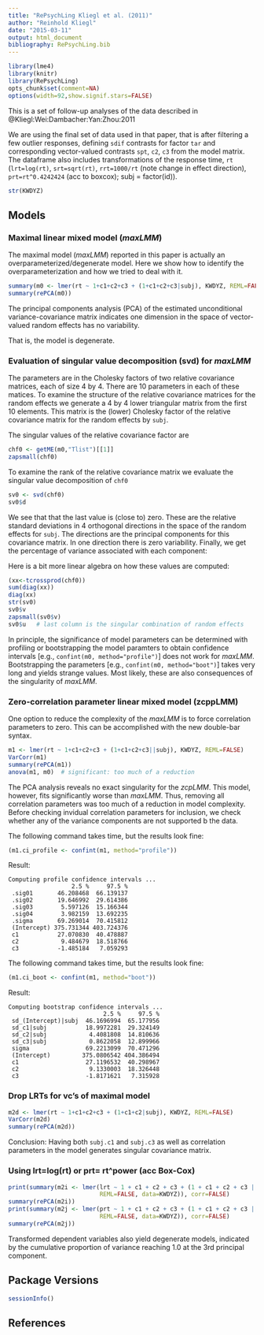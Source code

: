 ```yaml
---
title: "RePsychLing Kliegl et al. (2011)"
author: "Reinhold Kliegl"
date: "2015-03-11"
output: html_document
bibliography: RePsychLing.bib
---
```


```r
library(lme4)
library(knitr)
library(RePsychLing)
opts_chunk$set(comment=NA)
options(width=92,show.signif.stars=FALSE)
```
<!-- 
%\VignetteEngine{knitr::knitr}
%\VignetteIndexEntry{RePsychLing Kliegl et al. (2011)}
-->

This is a set of follow-up analyses of the data described in @Kliegl:Wei:Dambacher:Yan:Zhou:2011

We are using the final set of data used in that paper, that is after filtering a few outlier responses, defining `sdif` contrasts for factor `tar` and corresponding vector-valued contrasts `spt`, `c2`, `c3` from the model matrix. The dataframe also includes transformations of the response time, `rt` (`lrt=log(rt)`, `srt=sqrt(rt)`, `rrt=1000/rt` (note change in effect direction), `prt=rt^0.4242424` (acc to boxcox); subj = factor(id)).
 
```r
str(KWDYZ)
```

## Models

### Maximal linear mixed model (_maxLMM_) 

The maximal model (_maxLMM_) reported in this paper is actually an overparameterized/degenerate model. Here we show how to identify the overparameterization and how we tried to deal with it.


```r
summary(m0 <- lmer(rt ~ 1+c1+c2+c3 + (1+c1+c2+c3|subj), KWDYZ, REML=FALSE))
summary(rePCA(m0))
```

The principal components analysis (PCA) of the estimated unconditional variance-covariance matrix indicates one dimension in the space of vector-valued random effects has no variability.

That is, the model is degenerate.

### Evaluation of singular value decomposition (svd) for _maxLMM_

The parameters are in the Cholesky factors of two relative covariance matrices, each of size 4 by 4.  There are 10 parameters in each of these matices. To examine the structure of the relative covariance matrices for the random effects we generate a 4 by 4 lower triangular matrix from the first 10 elements.  This matrix is the (lower) Cholesky factor of the relative covariance matrix for the random effects by `subj`.

The singular values of the relative covariance factor are

```r
chf0 <- getME(m0,"Tlist")[[1]]
zapsmall(chf0)
```

To examine the rank of the relative covariance matrix we evaluate the singular value decomposition of `chf0`

```r
sv0 <- svd(chf0)
sv0$d
```

We see that that the last value is (close to) zero.  These are the relative standard deviations in 4 orthogonal directions in the space of the random effects for `subj`. The directions are the principal components for this covariance matrix.  In one direction there is zero variability. Finally, we get the percentage of variance associated with each component:

Here is a bit more linear algebra on how these values are computed:

```r
(xx<-tcrossprod(chf0))
sum(diag(xx)) 
diag(xx)
str(sv0)
sv0$v
zapsmall(sv0$v)
sv0$u   # last column is the singular combination of random effects
```

In principle, the significance of model parameters can be determined with profiling or bootstrapping the model paramters to obtain confidence intervals [e.g., `confint(m0, method="profile")`] does not  work  for _maxLMM_. Bootstrapping the parameters [e.g., `confint(m0, method="boot")`] takes very long and yields strange values. Most likely, these are also consequences of the singularity of _maxLMM_.

### Zero-correlation parameter linear mixed model (zcppLMM)

One option to reduce the complexity of the _maxLMM_ is to force correlation parameters to zero. This can be accomplished with the new double-bar syntax.


```r
m1 <- lmer(rt ~ 1+c1+c2+c3 + (1+c1+c2+c3||subj), KWDYZ, REML=FALSE)
VarCorr(m1)
summary(rePCA(m1))
anova(m1, m0)  # significant: too much of a reduction
```

The PCA analysis reveals no exact singularity for the _zcpLMM_. This model, however, fits significantly worse than _maxLMM_. Thus, removing all correlation parameters was too much of a reduction in model complexity. Before checking invidual correlation parameters for inclusion, we check whether any of the variance components are not supported b the data. 

The following command takes time, but the results look fine:

```r
(m1.ci_profile <- confint(m1, method="profile"))
```

Result:
```
Computing profile confidence intervals ...
                  2.5 %     97.5 %
 .sig01       46.208468  66.139137
 .sig02       19.646992  29.614386
 .sig03        5.597126  15.166344
 .sig04        3.982159  13.692235
 .sigma       69.269014  70.415812
 (Intercept) 375.731344 403.724376
 c1           27.070830  40.478887
 c2            9.484679  18.518766
 c3           -1.485184   7.059293
```


The following command takes time, but the results look fine:

```r
(m1.ci_boot <- confint(m1, method="boot"))
```

Result:
```
Computing bootstrap confidence intervals ...
                           2.5 %     97.5 %
 sd_(Intercept)|subj  46.1696994  65.177956
 sd_c1|subj           18.9972281  29.324149
 sd_c2|subj            4.4081808  14.810636
 sd_c3|subj            0.8622058  12.899966
 sigma                69.2213099  70.471296
 (Intercept)         375.0806542 404.386494
 c1                   27.1196532  40.298967
 c2                    9.1330003  18.326448
 c3                   -1.8171621   7.315928
```


### Drop LRTs for vc's of maximal model

```r
m2d <- lmer(rt ~ 1+c1+c2+c3 + (1+c1+c2|subj), KWDYZ, REML=FALSE)
VarCorr(m2d)
summary(rePCA(m2d))
```

Conclusion: Having both `subj.c1` and `subj.c3` as well as correlation parameters in the model generates singular covariance matrix.

### Using lrt=log(rt) or prt= rt^power (acc Box-Cox)

```r
print(summary(m2i <- lmer(lrt ~ 1 + c1 + c2 + c3 + (1 + c1 + c2 + c3 | subj), 
                          REML=FALSE, data=KWDYZ)), corr=FALSE)  
summary(rePCA(m2i))
print(summary(m2j <- lmer(prt ~ 1 + c1 + c2 + c3 + (1 + c1 + c2 + c3 | subj),
                          REML=FALSE, data=KWDYZ)), corr=FALSE)  
summary(rePCA(m2j))
```

Transformed dependent variables also yield degenerate models, indicated by the
cumulative proportion of variance reaching 1.0 at the 3rd principal component.

## Package Versions 
```r
sessionInfo()
```

## References